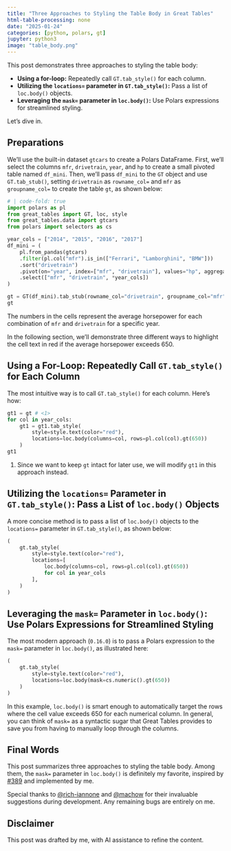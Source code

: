 ```yaml
---
title: "Three Approaches to Styling the Table Body in Great Tables"
html-table-processing: none
date: "2025-01-24"
categories: [python, polars, gt]
jupyter: python3
image: "table_body.png"
---
```


This post demonstrates three approaches to styling the table body:

* **Using a for-loop:** Repeatedly call `GT.tab_style()` for each column.
* **Utilizing the `locations=` parameter in `GT.tab_style()`:** Pass a list of `loc.body()` objects.
* **Leveraging the `mask=` parameter in `loc.body()`:** Use Polars expressions for streamlined styling.

Let’s dive in.

## Preparations
We'll use the built-in dataset `gtcars` to create a Polars DataFrame. First, we'll select the columns `mfr`, `drivetrain`, `year`, and `hp` to create a small pivoted table named `df_mini`. Then, we'll pass `df_mini` to the `GT` object and use `GT.tab_stub()`, setting `drivetrain` as `rowname_col=` and `mfr` as `groupname_col=` to create the table `gt`, as shown below:
```python
# | code-fold: true
import polars as pl
from great_tables import GT, loc, style
from great_tables.data import gtcars
from polars import selectors as cs

year_cols = ["2014", "2015", "2016", "2017"]
df_mini = (
    pl.from_pandas(gtcars)
    .filter(pl.col("mfr").is_in(["Ferrari", "Lamborghini", "BMW"]))
    .sort("drivetrain")
    .pivot(on="year", index=["mfr", "drivetrain"], values="hp", aggregate_function="mean")
    .select(["mfr", "drivetrain", *year_cols])
)

gt = GT(df_mini).tab_stub(rowname_col="drivetrain", groupname_col="mfr").opt_stylize()
gt
```

The numbers in the cells represent the average horsepower for each combination of `mfr` and `drivetrain` for a specific year.

In the following section, we'll demonstrate three different ways to highlight the cell text in red if the average horsepower exceeds 650.

## Using a For-Loop: Repeatedly Call `GT.tab_style()` for Each Column
The most intuitive way is to call `GT.tab_style()` for each column. Here's how:
```python
gt1 = gt # <1>
for col in year_cols:
    gt1 = gt1.tab_style(
        style=style.text(color="red"),
        locations=loc.body(columns=col, rows=pl.col(col).gt(650))
    )
gt1
```
1. Since we want to keep `gt` intact for later use, we will modify `gt1` in this approach instead.


## Utilizing the `locations=` Parameter in `GT.tab_style()`: Pass a List of `loc.body()` Objects
A more concise method is to pass a list of `loc.body()` objects to the `locations=` parameter in `GT.tab_style()`, as shown below:
```python
(
    gt.tab_style(
        style=style.text(color="red"),
        locations=[
            loc.body(columns=col, rows=pl.col(col).gt(650))
            for col in year_cols
        ],
    )
)
```


## Leveraging the `mask=` Parameter in `loc.body()`: Use Polars Expressions for Streamlined Styling
The most modern approach (`0.16.0`) is to pass a Polars expression to the `mask=` parameter in `loc.body()`, as illustrated here:
```python
(
    gt.tab_style(
        style=style.text(color="red"),
        locations=loc.body(mask=cs.numeric().gt(650))
    )
)
```

In this example, `loc.body()` is smart enough to automatically target the rows where the cell value exceeds 650 for each numerical column. In general, you can think of `mask=` as a syntactic sugar that Great Tables provides to save you from having to manually loop through the columns.

## Final Words
This post summarizes three approaches to styling the table body. Among them, the `mask=` parameter in `loc.body()` is definitely my favorite, inspired by [#389](https://github.com/posit-dev/great-tables/issues/389) and implemented by me. 

Special thanks to [@rich-iannone](https://github.com/rich-iannone) and [@machow](https://github.com/machow) for their invaluable suggestions during development. Any remaining bugs are entirely on me.

::: {.callout-warning}
# Disclaimer
This post was drafted by me, with AI assistance to refine the content.
::: 